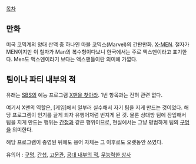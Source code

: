 [[목차]]

== 만화 ==
미국 코믹계의 양대 산맥 중 하나인 마블 코믹스(Marvel)의 간판만화. [[X-MEN]]. 철자가 MEN이지만 이 철자가 Man의 복수형이다보니 한국에서는 주로 액스맨이라고 표기한다. Men도 액스멘이라기 보다는 액스맨들이란 의미에 가깝다.

== 팀이나 파티 내부의 적 ==
유래는 [[SBS]]의 예능 프로그램 [[X맨을 찾아라]]. 1번 항목과는 전혀 관련 없다.

여기서 X맨의 역할은, [게임]에서 일부러 실수해서 자기 팀을 지게 만드는 것이었다. 해당 프로그램이 인기를 끌게 되자 유행어처럼 번지게 된 것. 물론 상대방 팀에 잠입해서 팀을 지게 만드는 행위는 [[간첩]]과 같은 행위이므로, 현실에서는 그냥 평범하게 팀의 [[구멍]]을 의미한다.

해당 프로그램이 종영된 뒤에도 용어 자체는 그 이후로도 오랫동안 쓰였다.

유의어 : [[구멍]], [[간첩]], [[고문관]], [[공대 내부의 적]], [[무능력한 상사]]
